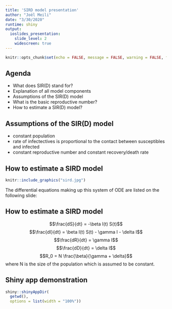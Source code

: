 ```yaml
---
title: 'SIRD model presentation'
author: "Joël Meili"
date: "3/30/2020"
runtime: shiny
output:
  ioslides_presentation:
    slide_level: 2
    widescreen: true
---
```


```r
knitr::opts_chunk$set(echo = FALSE, message = FALSE, warning = FALSE, fig.align = "center")
```

## Agenda
- What does SIR(D) stand for?
- Explanation of all model components
- Assumptions of the SIR(D) model
- What is the basic reproductive number?
- How to estimate a SIR(D) model?

## Assumptions of the SIR(D) model
- constant population
- rate of infectectives is proportional to the contact between susceptibles and infected
- constant reproductive number and constant recovery/death rate

## How to estimate a SIRD model

```r
knitr::include_graphics("sird.jpg")
```

The differential equations making up this system of ODE are listed on the following slide:

## How to estimate a SIRD model
$$\frac{dS}{dt} = -\beta I(t) S(t)$$
$$\frac{dI}{dt} = \beta I(t) S(t) - \gamma I - \delta I$$
$$\frac{dR}{dt} = \gamma I$$
$$\frac{dD}{dt} = \delta I$$
$$R_0 = N \frac{\beta}{\gamma + \delta}$$
where N is the size of the population which is assumed to be constant.

## Shiny app demonstration

```r
shiny::shinyAppDir(
  getwd(),
  options = list(width = "100%"))
```

